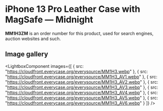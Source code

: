 
# iPhone 13 Pro Leather Case with MagSafe — Midnight

<Callout type='info' emoji='👉🏻'>**MM1H3ZM** is an order number for this product, used for search engines, auction websites and such.</Callout>

## Image gallery

<LightboxComponent
    images={[
      {
        src: "https://cloudfront.everycase.org/everysource/MM1H3.webp"
      },
      {
        src: "https://cloudfront.everycase.org/everysource/MM1H3_AV1.webp"
      },
      {
        src: "https://cloudfront.everycase.org/everysource/MM1H3_AV2.webp"
      },
      {
        src: "https://cloudfront.everycase.org/everysource/MM1H3_AV3.webp"
      },
      {
        src: "https://cloudfront.everycase.org/everysource/MM1H3_AV4.webp"
      },
      {
        src: "https://cloudfront.everycase.org/everysource/MM1H3_AV5.webp"
      },
      {
        src: "https://cloudfront.everycase.org/everysource/MM1H3_AV6.webp"
      }
    ]}
  />
